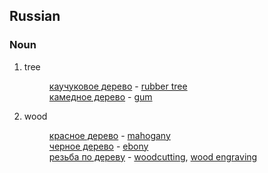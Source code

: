 ==Russian==
===Noun===
#tree
#:[[каучуковое дерево]] - [[rubber tree]]
#:[[камедное дерево]] - [[gum]]
#wood
#:[[красное дерево]] - [[mahogany]]
#:[[черное дерево]] - [[ebony]]
#:[[резьба по дереву]] - [[woodcutting]], [[wood engraving]]